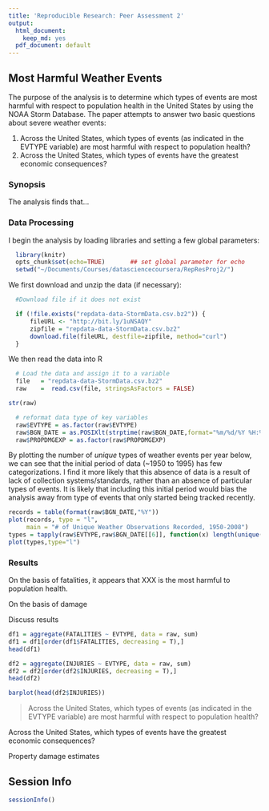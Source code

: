 ```yaml
---
title: 'Reproducible Research: Peer Assessment 2'
output:
  html_document:
    keep_md: yes
  pdf_document: default
---
```

## Most Harmful Weather Events

The purpose of the analysis is to determine which types of events are most harmful with respect to population health in the United States by using the NOAA Storm Database. The paper attempts to answer two basic questions about severe weather events:

1. Across the United States, which types of events (as indicated in the EVTYPE variable) are most harmful with respect to population health?
2. Across the United States, which types of events have the greatest economic consequences?

### Synopsis

The analysis finds that...


### Data Processing
I begin the analysis by loading libraries and setting a few global parameters:

```r
  library(knitr)
  opts_chunk$set(echo=TRUE)       ## set global parameter for echo
  setwd("~/Documents/Courses/datasciencecoursera/RepResProj2/")
```

We first download and unzip the data (if necessary):
```r
  #Download file if it does not exist

  if (!file.exists("repdata-data-StormData.csv.bz2")) {
      fileURL <- "http://bit.ly/1uNSAQY"
      zipfile = "repdata-data-StormData.csv.bz2"
      download.file(fileURL, destfile=zipfile, method="curl")
  }
```

We then read the data into R
```r
  # Load the data and assign it to a variable
  file   = "repdata-data-StormData.csv.bz2"
  raw    =  read.csv(file, stringsAsFactors = FALSE)
```


```r
str(raw)
```

```r
  # reformat data type of key variables
  raw$EVTYPE = as.factor(raw$EVTYPE)
  raw$BGN_DATE = as.POSIXlt(strptime(raw$BGN_DATE,format="%m/%d/%Y %H:%M:%S"))
  raw$PROPDMGEXP = as.factor(raw$PROPDMGEXP)
```

By plotting the number of *unique* types of weather events per year below, we can see that the initial period of data (~1950 to 1995) has few categorizations. I find it more likely that this absence of data is a result of lack of collection systems/standards, rather than an absence of particular types of events. It is likely that including this initial period would bias the analysis away from type of events that only started being tracked recently.

```r
records = table(format(raw$BGN_DATE,"%Y"))
plot(records, type = "l", 
     main = "# of Unique Weather Observations Recorded, 1950-2008")
types = tapply(raw$EVTYPE,raw$BGN_DATE[[6]], function(x) length(unique(x)))
plot(types,type="l")
```

### Results
On the basis of fatalities, it appears that XXX is the most harmful to population health. 

On the basis of damage


Discuss results



```r
df1 = aggregate(FATALITIES ~ EVTYPE, data = raw, sum)
df1 = df1[order(df1$FATALITIES, decreasing = T),]
head(df1)
```

```r
df2 = aggregate(INJURIES ~ EVTYPE, data = raw, sum)
df2 = df2[order(df2$INJURIES, decreasing = T),]
head(df2)
```

```r
barplot(head(df2$INJURIES))
```

> Across the United States, which types of events (as indicated in the EVTYPE variable) are most harmful with respect to population health?

Across the United States, which types of events have the greatest economic consequences?

Property damage estimates 


## Session Info

```r
sessionInfo()
```


